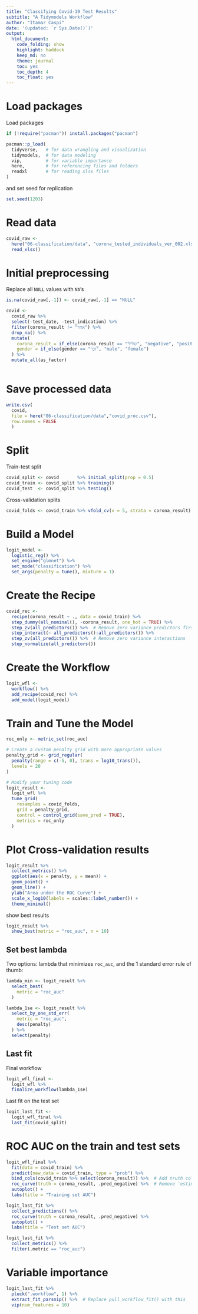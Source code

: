 ```yaml
---
title: "Classifying Covid-19 Test Results"
subtitle: "A Tidymodels Workflow"
author: "Itamar Caspi"
date: '(updated: `r Sys.Date()`)'
output:
  html_document:
    code_folding: show
    highlight: haddock
    keep_md: no
    theme: journal
    toc: yes
    toc_depth: 4
    toc_float: yes
---
```


# Load packages

Load packages
```r
if (!require("pacman")) install.packages("pacman")

pacman::p_load(
  tidyverse,   # for data wrangling and visualization
  tidymodels,  # for data modeling
  vip,         # for variable importance
  here,        # for referencing files and folders
  readxl       # for reading xlsx files
)
```

and set seed for replication
```r
set.seed(1203)
```

# Read data

```r
covid_raw <- 
  here("06-classification/data", "corona_tested_individuals_ver_002.xlsx") %>% 
  read_xlsx()
```


# Initial preprocessing

Replace all `NULL` values with `NA`'s
```r
is.na(covid_raw[,-1]) <- covid_raw[,-1] == "NULL"
```


```r
covid <- 
  covid_raw %>%
  select(-test_date, -test_indication) %>% 
  filter(corona_result != "אחר") %>% 
  drop_na() %>%
  mutate(
    corona_result = if_else(corona_result == "שלילי", "negative", "positive"),
    gender = if_else(gender == "זכר", "male", "female")
  ) %>% 
  mutate_all(as_factor)
  
```

# Save processed data
```r
write.csv(
  covid,
  file = here("06-classification/data","covid_proc.csv"),
  row.names = FALSE
  )
```

# Split

Train-test split
```r
covid_split <- covid       %>% initial_split(prop = 0.5)
covid_train <- covid_split %>% training()
covid_test  <- covid_split %>% testing()
```

Cross-validation splits
```r
covid_folds <- covid_train %>% vfold_cv(v = 5, strata = corona_result)
```

# Build a Model

```r
logit_model <- 
  logistic_reg() %>%
  set_engine("glmnet") %>% 
  set_mode("classification") %>%
  set_args(penalty = tune(), mixture = 1)
```

# Create the Recipe

```r
covid_rec <- 
  recipe(corona_result ~ ., data = covid_train) %>% 
  step_dummy(all_nominal(), -corona_result, one_hot = TRUE) %>% 
  step_zv(all_predictors()) %>%  # Remove zero variance predictors first
  step_interact(~ all_predictors():all_predictors()) %>%
  step_zv(all_predictors()) %>%  # Remove zero variance interactions
  step_normalize(all_predictors())
```


# Create the Workflow

```r
logit_wfl <- 
  workflow() %>% 
  add_recipe(covid_rec) %>% 
  add_model(logit_model)
```

# Train and Tune the Model

```r
roc_only <- metric_set(roc_auc)

# Create a custom penalty grid with more appropriate values
penalty_grid <- grid_regular(
  penalty(range = c(-5, 0), trans = log10_trans()),
  levels = 20
)

# Modify your tuning code
logit_result <- 
  logit_wfl %>% 
  tune_grid(
    resamples = covid_folds,
    grid = penalty_grid,
    control = control_grid(save_pred = TRUE),
    metrics = roc_only
  )
```

# Plot Cross-validation results
```r
logit_result %>% 
  collect_metrics() %>% 
  ggplot(aes(x = penalty, y = mean)) + 
  geom_point() + 
  geom_line() + 
  ylab("Area under the ROC Curve") +
  scale_x_log10(labels = scales::label_number()) +
  theme_minimal()
```


show best results
```r
logit_result %>% 
  show_best(metric = "roc_auc", n = 10)
```

## Set best lambda

Two options: lambda that minimizes `roc_auc`, and the 1 standard error rule of thumb:
```r
lambda_min <- logit_result %>% 
  select_best(
    metric = "roc_auc"
  )

lambda_1se <- logit_result %>% 
  select_by_one_std_err(
    metric = "roc_auc",
    desc(penalty)
  ) %>% 
  select(penalty)
```

## Last fit

Final workflow
```r
logit_wfl_final <- 
  logit_wfl %>%
  finalize_workflow(lambda_1se)
```

Last fit on the test set
```r
logit_last_fit <- 
  logit_wfl_final %>% 
  last_fit(covid_split)
```

# ROC AUC on the train and test sets

```r
logit_wfl_final %>%
  fit(data = covid_train) %>% 
  predict(new_data = covid_train, type = "prob") %>% 
  bind_cols(covid_train %>% select(corona_result)) %>%  # Add truth column
  roc_curve(truth = corona_result, .pred_negative) %>%  # Remove 'estimate ='
  autoplot() +
  labs(title = "Training set AUC")
```

```r
logit_last_fit %>% 
  collect_predictions() %>% 
  roc_curve(truth = corona_result, .pred_negative) %>% 
  autoplot() +
  labs(title = "Test set AUC")
```

```r
logit_last_fit %>% 
  collect_metrics() %>% 
  filter(.metric == "roc_auc")
```

# Variable importance
```r
logit_last_fit %>% 
  pluck(".workflow", 1) %>%   
  extract_fit_parsnip() %>%  # Replace pull_workflow_fit() with this
  vip(num_features = 10)
```
